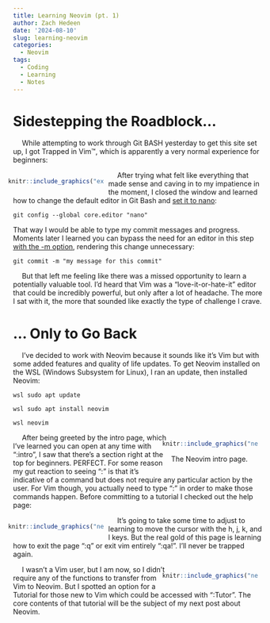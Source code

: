 ```yaml
---
title: Learning Neovim (pt. 1)
author: Zach Hedeen
date: '2024-08-10'
slug: learning-neovim
categories:
  - Neovim
tags:
  - Coding
  - Learning
  - Notes
---
```

# Sidestepping the Roadblock...

&emsp; While attempting to work through Git BASH yesterday to get this site set up, I got Trapped in Vim&trade;, which is apparently a very normal experience for beginners:

<div style = "float:left; position:relative; width: 38.2%; right: 10px; top: 0px;">
```r
knitr::include_graphics("exit-vim-meme.png")
```
</div>

&emsp; After trying what felt like everything that made sense and caving in to my impatience in the moment, I closed the window and learned how to change the default editor in Git Bash and [set it to nano](https://stackoverflow.com/questions/13257519/how-to-change-the-default-editor-for-git):

```
git config --global core.editor "nano"
```

That way I would be able to type my commit messages and progress. Moments later I learned you can bypass the need for an editor in this step [with the -m option](https://git-scm.com/book/en/v2/Git-Basics-Recording-Changes-to-the-Repository), rendering this change unnecessary:

```
git commit -m "my message for this commit"
```

&emsp; But that left me feeling like there was a missed opportunity to learn a potentially valuable tool. I'd heard that Vim was a "love-it-or-hate-it" editor that could be incredibly powerful, but only after a lot of headache. The more I sat with it, the more that sounded like exactly the type of challenge I crave.

# ... Only to Go Back

&emsp; I've decided to work with Neovim because it sounds like it's Vim but with some added features and quality of life updates. To get Neovim installed on the WSL (Windows Subsystem for Linux), I ran an update, then installed Neovim:

```
wsl sudo apt update 

wsl sudo apt install neovim

wsl neovim
```

<div style = "float:right; position:relative; width: 38.2%; right: 10px; top: 0px;">
```r
knitr::include_graphics("neovim-intro.png")
```
&emsp; The Neovim intro page.
</div>

&emsp; After being greeted by the intro page, which I've learned you can open at any time with ":intro<Enter>", I saw that there's a section right at the top for beginners. PERFECT. For some reason my gut reaction to seeing ":" is that it's indicative of a command but does not require any particular action by the user. For Vim though, you actually need to type ":" in order to make those commands happen. Before committing to a tutorial I checked out the help page:

<div style = "float:left; position:relative; width: 38.2%; right: 10px; top: 0px;">
```r
knitr::include_graphics("neovim-help.png")
```
</div>

&emsp; It's going to take some time to adjust to learning to move the cursor with the h, j, k, and l keys. But the real gold of this page is learning how to exit the page ":q" or exit vim entirely ":qa!". I'll never be trapped again.

<div style = "float:right; position:relative; width: 38.2%; right: 10px; top: 0px;">
```r
knitr::include_graphics("neovim-new-here.png")
```
</div>

&emsp; I wasn't a Vim user, but I am now, so I didn't require any of the functions to transfer from Vim to Neovim. But I spotted an option for a Tutorial for those new to Vim which could be accessed with ":Tutor<Enter>". The core contents of that tutorial will be the subject of my next post about Neovim. 


